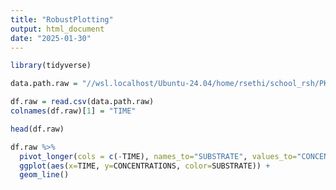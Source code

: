 ---
title: "RobustPlotting"
output: html_document
date: "2025-01-30"
---

```{r echo=TRUE, results='hide', error=FALSE, message=FALSE, warning=FALSE}
library(tidyverse)
```

```{r include=FALSE}
data.path.raw = "//wsl.localhost/Ubuntu-24.04/home/rsethi/school_rsh/PKH/systems_modelling_toolkit/data/pi3k_pten/current_fit_raw.csv"
```

```{r}
df.raw = read.csv(data.path.raw)
colnames(df.raw)[1] = "TIME"
```

```{r}
head(df.raw)
```

```{r}
df.raw %>%
  pivot_longer(cols = c(-TIME), names_to="SUBSTRATE", values_to="CONCENTRATIONS") %>%
  ggplot(aes(x=TIME, y=CONCENTRATIONS, color=SUBSTRATE)) +
  geom_line()
```


